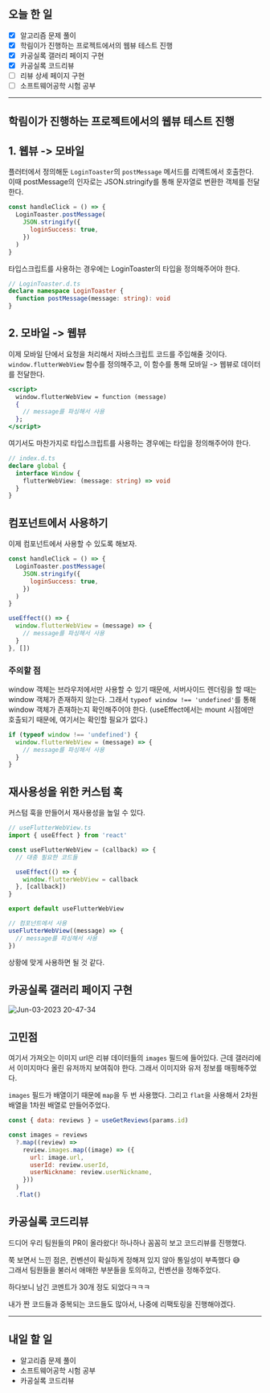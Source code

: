 ## 오늘 한 일

- [x] 알고리즘 문제 풀이
- [x] 학림이가 진행하는 프로젝트에서의 웹뷰 테스트 진행
- [x] 카공실록 갤러리 페이지 구현
- [x] 카공실록 코드리뷰
- [ ] 리뷰 상세 페이지 구현
- [ ] 소프트웨어공학 시험 공부

---

## 학림이가 진행하는 프로젝트에서의 웹뷰 테스트 진행

## 1. 웹뷰 -> 모바일

플러터에서 정의해둔 `LoginToaster`의 `postMessage` 메서드를 리액트에서 호출한다. 이때 postMessage의 인자로는 JSON.stringify를 통해 문자열로 변환한 객체를 전달한다.

```jsx
const handleClick = () => {
  LoginToaster.postMessage(
    JSON.stringify({
      loginSuccess: true,
    })
  )
}
```

타입스크립트를 사용하는 경우에는 LoginToaster의 타입을 정의해주어야 한다.

```ts
// LoginToaster.d.ts
declare namespace LoginToaster {
  function postMessage(message: string): void
}
```

## 2. 모바일 -> 웹뷰

이제 모바일 단에서 요청을 처리해서 자바스크립트 코드를 주입해줄 것이다.
`window.flutterWebView` 함수를 정의해주고, 이 함수를 통해 모바일 -> 웹뷰로 데이터를 전달한다.

```jsx
<script>
  window.flutterWebView = function (message)
  {
    // message를 파싱해서 사용
  };
</script>
```

여기서도 마찬가지로 타입스크립트를 사용하는 경우에는 타입을 정의해주어야 한다.

```ts
// index.d.ts
declare global {
  interface Window {
    flutterWebView: (message: string) => void
  }
}
```

## 컴포넌트에서 사용하기

이제 컴포넌트에서 사용할 수 있도록 해보자.

```jsx
const handleClick = () => {
  LoginToaster.postMessage(
    JSON.stringify({
      loginSuccess: true,
    })
  )
}

useEffect(() => {
  window.flutterWebView = (message) => {
    // message를 파싱해서 사용
  }
}, [])
```

### 주의할 점

window 객체는 브라우저에서만 사용할 수 있기 때문에, 서버사이드 렌더링을 할 때는 window 객체가 존재하지 않는다. 그래서 `typeof window !== 'undefined'`를 통해 window 객체가 존재하는지 확인해주어야 한다. (useEffect에서는 mount 시점에만 호출되기 때문에, 여기서는 확인할 필요가 없다.)

```jsx
if (typeof window !== 'undefined') {
  window.flutterWebView = (message) => {
    // message를 파싱해서 사용
  }
}
```

## 재사용성을 위한 커스텀 훅

커스텀 훅을 만들어서 재사용성을 높일 수 있다.

```jsx
// useFlutterWebView.ts
import { useEffect } from 'react'

const useFlutterWebView = (callback) => {
  // 대충 필요한 코드들

  useEffect(() => {
    window.flutterWebView = callback
  }, [callback])
}

export default useFlutterWebView

// 컴포넌트에서 사용
useFlutterWebView((message) => {
  // message를 파싱해서 사용
})
```

상황에 맞게 사용하면 될 것 같다.

## 카공실록 갤러리 페이지 구현

![Jun-03-2023 20-47-34](/log/23.06/06.03/example.gif)

## 고민점

여기서 가져오는 이미지 url은 리뷰 데이터들의 `images` 필드에 들어있다. 근데 갤러리에서 이미지마다 올린 유저까지 보여줘야 한다. 그래서 이미지와 유저 정보를 매핑해주었다.

`images` 필드가 배열이기 때문에 `map`을 두 번 사용했다. 그리고 `flat`을 사용해서 2차원 배열을 1차원 배열로 만들어주었다.

```jsx
const { data: reviews } = useGetReviews(params.id)

const images = reviews
  ?.map((review) =>
    review.images.map((image) => ({
      url: image.url,
      userId: review.userId,
      userNickname: review.userNickname,
    }))
  )
  .flat()
```

## 카공실록 코드리뷰

드디어 우리 팀원들의 PR이 올라왔다! 하나하나 꼼꼼히 보고 코드리뷰를 진행했다.

쭉 보면서 느낀 점은, 컨벤션이 확실하게 정해져 있지 않아 통일성이 부족했다 😅  
그래서 팀원들을 불러서 애매한 부분들을 토의하고, 컨벤션을 정해주었다.

하다보니 남긴 코멘트가 30개 정도 되었다ㅋㅋㅋ

내가 짠 코드들과 중복되는 코드들도 많아서, 나중에 리팩토링을 진행해야겠다.

---

## 내일 할 일

- 알고리즘 문제 풀이
- 소프트웨어공학 시험 공부
- 카공실록 코드리뷰
